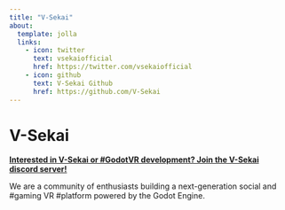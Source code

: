 ```yaml
---
title: "V-Sekai"
about:
  template: jolla
  links:
    - icon: twitter
      text: vsekaiofficial
      href: https://twitter.com/vsekaiofficial
    - icon: github
      text: V-Sekai Github
      href: https://github.com/V-Sekai
---
```


# V-Sekai

**[Interested in V-Sekai or #GodotVR development? Join the V-Sekai discord server!](https://discord.gg/7BQDHesck8)**

We are a community of enthusiasts building a next-generation social and #gaming VR #platform powered by the Godot Engine.
